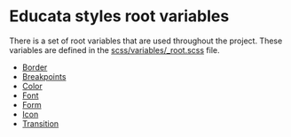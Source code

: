 # Educata styles root variables

There is a set of root variables that are used throughout the project.
These variables are defined in the [scss/variables/_root.scss](https://github.com/educata/educata-style/blob/main/scss/variables/_root.scss) file.

- [Border](?path=/docs/variables-Border--docs)
- [Breakpoints](?path=/docs/variables-Breakpoints--docs)
- [Color](?path=/docs/variables-Color--docs)
- [Font](?path=/docs/variables-Font--docs)
- [Form](?path=/docs/variables-Form--docs)
- [Icon](?path=/docs/variables-Icon--docs)
- [Transition](?path=/docs/variables-Transition--docs)
